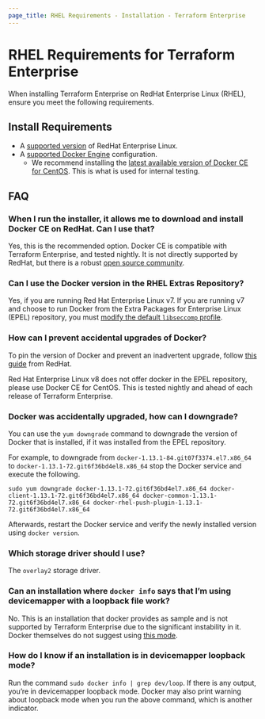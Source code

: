 ```yaml
---
page_title: RHEL Requirements - Installation - Terraform Enterprise
---
```


# RHEL Requirements for Terraform Enterprise

When installing Terraform Enterprise on RedHat Enterprise Linux (RHEL), ensure you meet the following requirements.

## Install Requirements

* A [supported version](/enterprise/before-installing#operating-system-requirements) of RedHat Enterprise Linux.
* A [supported Docker Engine](/enterprise/before-installing#docker-engine-requirements) configuration. 
	* We recommend installing the [latest available version of Docker CE for CentOS](https://docs.docker.com/engine/release-notes/). This is what is used for internal testing. 

## FAQ

### When I run the installer, it allows me to download and install Docker CE on RedHat. Can I use that?

Yes, this is the recommended option. Docker CE is compatible with Terraform Enterprise, and tested nightly. It is not directly supported by RedHat, but there is a robust [open source community](https://www.docker.com/support/).

### Can I use the Docker version in the RHEL Extras Repository?

Yes, if you are running Red Hat Enterprise Linux v7. If you are running v7 and choose to run Docker from the Extra Packages for Enterprise Linux (EPEL) repository, you must [modify the default `libseccomp` profile](/enterprise/before-installing#option-3-docker-engine-using-a-modified-libseccomp-profile).

### How can I prevent accidental upgrades of Docker?

To pin the version of Docker and prevent an inadvertent upgrade, follow [this guide](https://access.redhat.com/solutions/98873) from RedHat.

Red Hat Enterprise Linux v8 does not offer docker in the EPEL repository, please use Docker CE for CentOS. This is tested nightly and ahead of each release of Terraform Enterprise. 

### Docker was accidentally upgraded, how can I downgrade?

You can use the `yum downgrade` command to downgrade the version of Docker that is installed, if it was installed from the EPEL repository.

For example, to downgrade from `docker-1.13.1-84.git07f3374.el7.x86_64` to `docker-1.13.1-72.git6f36bd4el8.x86_64` stop the Docker service and execute the following.

```
sudo yum downgrade docker-1.13.1-72.git6f36bd4el7.x86_64 docker-client-1.13.1-72.git6f36bd4el7.x86_64 docker-common-1.13.1-72.git6f36bd4el7.x86_64 docker-rhel-push-plugin-1.13.1-72.git6f36bd4el7.x86_64
```

Afterwards, restart the Docker service and verify the newly installed version using `docker version`.

### Which storage driver should I use?

The `overlay2` storage driver.

### Can an installation where `docker info` says that I’m using devicemapper with a loopback file work?

No. This is an installation that docker provides as sample and is not supported by Terraform Enterprise due to the significant instability in it. Docker themselves do not suggest using [this mode](https://docs.docker.com/storage/storagedriver/device-mapper-driver/#configure-loop-lvm-mode-for-testing).

### How do I know if an installation is in devicemapper loopback mode?

Run the command `sudo docker info | grep dev/loop`. If there is any output, you’re in devicemapper loopback mode. Docker may also print warning about loopback mode when you run the above command, which is another indicator.
